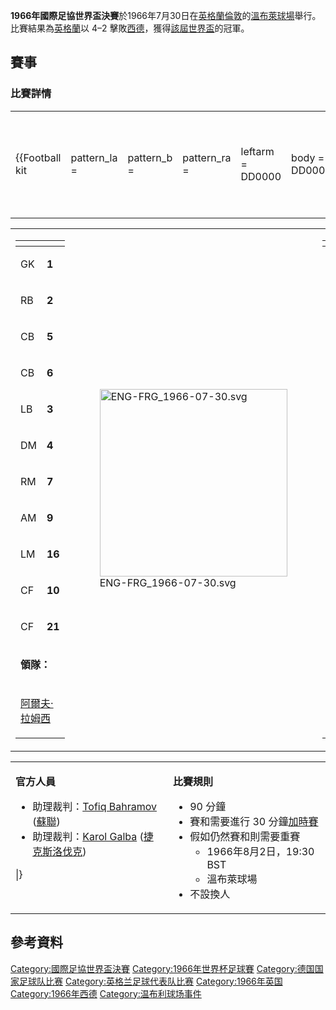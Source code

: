{{Infobox football match
|              title = 1966年國際足協世界盃決賽
|              image = [[File:Old_Wembley_Stadium_(external_view).jpg|200px]]
|              event = [[1966年國際足協世界盃|1966年國際足協世界盃]]
|              team1 = [[英格蘭足球代表隊|英格蘭]]
|   team1association = {{flagicon|ENG|size=30px}}
|         team1score = 4
|              team2 = [[德國國家足球隊|西德]]
|   team2association = {{flagicon|FRG|size=30px}}
|         team2score = 2
|            details = 於[[加時賽|加時賽]]後
|               date = 1966年7月30日
|            stadium = [[溫布萊球場_(1923年)|溫布萊球場]]
|               city = [[倫敦|倫敦]]
| man_of_the_match1a = 
|            referee = [[Gottfried_Dienst|Gottfried Dienst]] ([[瑞士|瑞士]])
|         attendance = 96,924
|            weather = 
|           previous = [[1962年國際足協世界盃決賽|1962]]
|               next = [[1970年國際足協世界盃決賽|1970]]
}}
'''1966年國際足協世界盃決賽'''於1966年7月30日在[[英格蘭|英格蘭]][[倫敦|倫敦]]的[[溫布萊球場_(1923年)|溫布萊球場]]舉行。比賽結果為[[英格蘭足球代表隊|英格蘭]]以 4–2 擊敗[[德國國家足球隊|西德]]，獲得[[1966年國際足協世界盃|該屆世界盃]]的冠軍。

==賽事==
===比賽詳情===
<section begin=Final />{{football box
|date = 1966年7月30日
|time = 15:00 [[英國夏令時|BST]]
|team1 = {{fb-rt|ENG}}
|score = 4–2
|aet = yes
|report = https://www.fifa.com/worldcup/archive/england1966/matches/match/1633
|team2 = {{fb|FRG}}
|goals1 =
* [[吉奧夫·赫斯特|赫斯特]] {{goal|18||101||120}}
* [[马丁·皮特斯|皮特斯]] {{goal|78}}
|goals2 =
* [[赫尔穆特·哈勒|哈勒]] {{goal|12}}
* [[沃尔夫冈·韦伯|韦伯]] {{goal|89}}
|stadium = [[倫敦|倫敦]]，[[溫布萊球場_(1923年)|溫布萊球場]]
|attendance = 96,924
|referee = [[Gottfried_Dienst|Gottfried Dienst]] ([[瑞士足球協會|瑞士]])
}}<section end=Final />
<section begin=Lineups />
{| style="width:92%"
|-
|{{Football kit
| pattern_la =
| pattern_b  =
| pattern_ra =
| leftarm    = DD0000
| body       = DD0000
| rightarm   = DD0000
| shorts     = FFFFFF
| socks      = DD0000
| title      = 英格蘭
}}
|{{Football kit
| pattern_la = _blackborder
| pattern_b  = _vneckblack
| pattern_ra = _blackborder
| leftarm    = FFFFFF
| body       = FFFFFF
| rightarm   = FFFFFF
| shorts     = 000000
| socks      = FFFFFF
| title      = 西德
}}
|}

{| style="width:100%"
|-
|style="vertical-align:top;width:50%"|
{| style="font-size:90%" cellspacing="0" cellpadding="0"
|-
!width="25"| !!width="25"|
|-
|GK ||'''1''' ||[[戈登·班克斯|戈登·班克斯]]
|-
|RB ||'''2''' ||[[George_Cohen|George Cohen]]
|-
|CB ||'''5''' ||[[杰克·查尔顿|杰克·查尔顿]]
|-
|CB ||'''6''' ||[[博比·摩尔|博比·摩尔]] ([[隊長_(足球)|c]])
|-
|LB ||'''3''' ||[[Ray_Wilson_(English_footballer)|Ray Wilson]]
|-
|DM ||'''4''' ||[[诺比·斯泰尔斯|诺比·斯泰尔斯]]
|-
|RM ||'''7''' ||[[阿倫·波爾|阿倫·波爾]]
|-
|AM ||'''9''' ||[[博比·查尔顿|博比·查尔顿]]
|-
|LM ||'''16'''||[[马丁·皮特斯|马丁·皮特斯]] || {{yel|20}}
|-
|CF ||'''10'''||[[吉奧夫·赫斯特|吉奧夫·赫斯特]]
|-
|CF ||'''21'''||[[Roger_Hunt|Roger Hunt]]
|-
|colspan=4|'''領隊：'''
|-
|colspan="4"|[[阿爾夫·拉姆西|阿爾夫·拉姆西]]
|}
|valign="top"|[[File:ENG-FRG_1966-07-30.svg|300px]]
|style="vertical-align:top;width:50%"|
{| cellspacing="0" cellpadding="0" style="font-size:90%;margin:auto"
|-
!width="25"| !!width="25"|
|-
|GK ||'''1''' ||[[汉斯·蒂尔科夫斯基|汉斯·蒂尔科夫斯基]]
|-
|RB ||'''2''' ||[[霍斯特-迪特·霍特格斯|霍斯特-迪特·霍特格斯]]
|-
|CB ||'''5''' ||[[威利·舒尔茨|威利·舒尔茨]]
|-
|CB ||'''6''' ||[[沃尔夫冈·韦伯|沃尔夫冈·韦伯]]
|-
|LB ||'''3''' ||[[卡爾-軒斯·舒萊寧加|卡爾-軒斯·舒萊寧加]]
|-
|CM ||'''4''' ||[[弗朗茨·贝肯鲍尔|弗朗茨·贝肯鲍尔]]
|-
|CM ||'''12'''||[[沃尔夫冈·奥弗拉特|沃尔夫冈·奥弗拉特]]
|-
|RF ||'''8''' ||[[赫尔穆特·哈勒|赫尔穆特·哈勒]]
|-
|CF ||'''9''' ||[[乌韦·泽勒|乌韦·泽勒]] ([[隊長_(足球)|c]])
|-
|CF ||'''10'''||[[西格弗里德·赫尔德|西格弗里德·赫尔德]]
|-
|LF ||'''11'''||[[洛塔尔·埃梅里希|洛塔尔·埃梅里希]]
|-
|colspan=4|'''領隊：'''
|-
|colspan="4"|[[赫尔穆特·舍恩|赫尔穆特·舍恩]]
|}
|}

{| style="width:100%;font-size:90%"
|-
|style="width:50%;vertical-align:top"|
'''官方人員'''
* 助理裁判：[[Tofiq_Bahramov|Tofiq Bahramov]] ([[蘇聯足球協會|蘇聯]])
* 助理裁判：[[Karol_Galba|Karol Galba]] ([[捷克斯洛伐克足球協會|捷克斯洛伐克]])
<includeonly>|}</includeonly><section end=Lineups />
|style="width:50%;vertical-align:top"|
'''比賽規則'''
*90 分鐘
*賽和需要進行 30 分鐘[[加時賽|加時賽]]
*假如仍然賽和則需要重賽
**1966年8月2日，19:30 BST
**溫布萊球場
*不設換人
|}

==參考資料==
{{reflist}}

{{國際足協世界盃}}

[[Category:國際足協世界盃決賽|Category:國際足協世界盃決賽]]
[[Category:1966年世界杯足球賽|Category:1966年世界杯足球賽]]
[[Category:德国国家足球队比赛|Category:德国国家足球队比赛]]
[[Category:英格兰足球代表队比赛|Category:英格兰足球代表队比赛]]
[[Category:1966年英国|Category:1966年英国]]
[[Category:1966年西德|Category:1966年西德]]
[[Category:温布利球场事件|Category:温布利球场事件]]